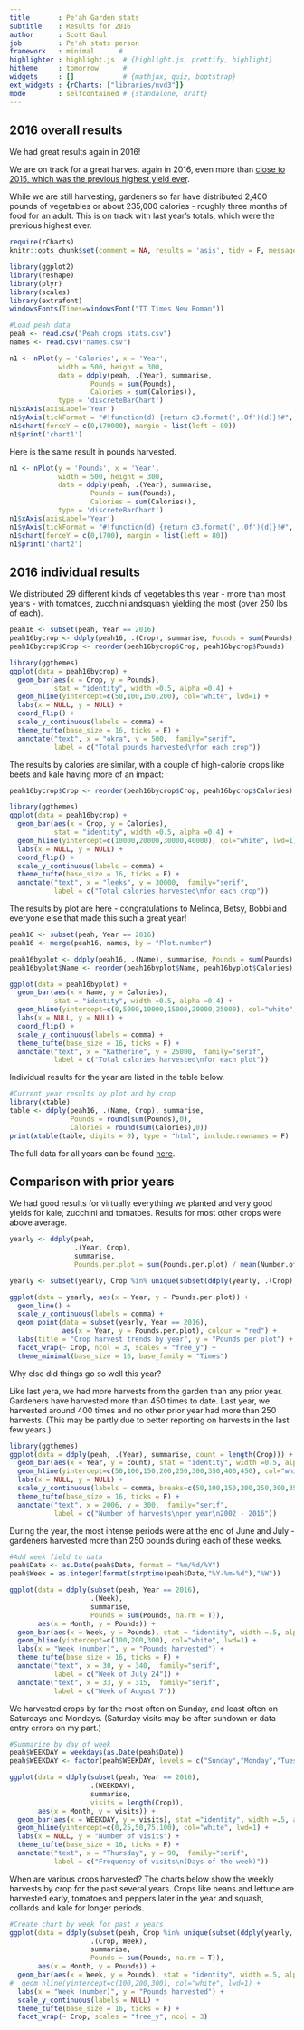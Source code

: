 ```yaml
---
title       : Pe'ah Garden stats
subtitle    : Results for 2016
author      : Scott Gaul
job         : Pe'ah stats person
framework   : minimal      # 
highlighter : highlight.js  # {highlight.js, prettify, highlight}
hitheme     : tomorrow      # 
widgets     : []            # {mathjax, quiz, bootstrap}
ext_widgets : {rCharts: ["libraries/nvd3"]} 
mode        : selfcontained # {standalone, draft}
---
```


## 2016 overall results

We had great results again in 2016! 

We are on track for a great harvest again in 2016, even more than [close to 2015, which was the previous highest yield ever](http://sgaul.github.io/peah2015/).    

While we are still harvesting, gardeners so far have distributed 2,400 pounds of vegetables or about 235,000 calories - roughly three months of food for an adult. This is on track with last year's totals, which were the previous highest ever.

```r
require(rCharts)
knitr::opts_chunk$set(comment = NA, results = 'asis', tidy = F, message = T)
```


```r
library(ggplot2)
library(reshape)
library(plyr)
library(scales)
library(extrafont)
windowsFonts(Times=windowsFont("TT Times New Roman"))

#Load peah data
peah <- read.csv("Peah crops stats.csv")
names <- read.csv("names.csv")

n1 <- nPlot(y = 'Calories', x = 'Year', 
            width = 500, height = 300,
            data = ddply(peah, .(Year), summarise, 
                    Pounds = sum(Pounds),
                    Calories = sum(Calories)),
            type = 'discreteBarChart')
n1$xAxis(axisLabel='Year')
n1$yAxis(tickFormat = "#!function(d) {return d3.format(',.0f')(d)}!#", axisLabel='Calories')
n1$chart(forceY = c(0,170000), margin = list(left = 80))
n1$print('chart1')
```

Here is the same result in pounds harvested. 

```r
n1 <- nPlot(y = 'Pounds', x = 'Year', 
            width = 500, height = 300,
            data = ddply(peah, .(Year), summarise, 
                    Pounds = sum(Pounds),
                    Calories = sum(Calories)),
            type = 'discreteBarChart')
n1$xAxis(axisLabel='Year')
n1$yAxis(tickFormat = "#!function(d) {return d3.format(',.0f')(d)}!#", axisLabel='Pounds')
n1$chart(forceY = c(0,1700), margin = list(left = 80))
n1$print('chart2')
```

## 2016 individual results

We distributed 29 different kinds of vegetables this year - more than most years - with tomatoes, zucchini andsquash yielding the most (over 250 lbs of each). 

```r
peah16 <- subset(peah, Year == 2016)
peah16bycrop <- ddply(peah16, .(Crop), summarise, Pounds = sum(Pounds), Calories = sum(Calories))
peah16bycrop$Crop <- reorder(peah16bycrop$Crop, peah16bycrop$Pounds)

library(ggthemes)
ggplot(data = peah16bycrop) + 
  geom_bar(aes(x = Crop, y = Pounds), 
           stat = "identity", width =0.5, alpha =0.4) +
  geom_hline(yintercept=c(50,100,150,200), col="white", lwd=1) +
  labs(x = NULL, y = NULL) + 
  coord_flip() + 
  scale_y_continuous(labels = comma) + 
  theme_tufte(base_size = 16, ticks = F) + 
  annotate("text", x = "okra", y = 500,  family="serif",
           label = c("Total pounds harvested\nfor each crop"))
```

The results by calories are similar, with a couple of high-calorie crops like beets and kale having more of an impact: 

```r
peah16bycrop$Crop <- reorder(peah16bycrop$Crop, peah16bycrop$Calories)

library(ggthemes)
ggplot(data = peah16bycrop) + 
  geom_bar(aes(x = Crop, y = Calories), 
           stat = "identity", width =0.5, alpha =0.4) +
  geom_hline(yintercept=c(10000,20000,30000,40000), col="white", lwd=1) +
  labs(x = NULL, y = NULL) + 
  coord_flip() + 
  scale_y_continuous(labels = comma) + 
  theme_tufte(base_size = 16, ticks = F) + 
  annotate("text", x = "leeks", y = 30000,  family="serif",
           label = c("Total calories harvested\nfor each crop"))
```

The results by plot are here - congratulations to Melinda, Betsy, Bobbi and everyone else that made this such a great year!

```r
peah16 <- subset(peah, Year == 2016)
peah16 <- merge(peah16, names, by = "Plot.number")

peah16byplot <- ddply(peah16, .(Name), summarise, Pounds = sum(Pounds), Calories = sum(Calories))
peah16byplot$Name <- reorder(peah16byplot$Name, peah16byplot$Calories)

ggplot(data = peah16byplot) + 
  geom_bar(aes(x = Name, y = Calories), 
           stat = "identity", width =0.5, alpha =0.4) +
  geom_hline(yintercept=c(0,5000,10000,15000,20000,25000), col="white", lwd=1) +
  labs(x = NULL, y = NULL) + 
  coord_flip() + 
  scale_y_continuous(labels = comma) + 
  theme_tufte(base_size = 16, ticks = F) + 
  annotate("text", x = "Katherine", y = 25000,  family="serif",
           label = c("Total calories harvested\nfor each plot"))
```

Individual results for the year are listed in the table below. 

```r
#Current year results by plot and by crop
library(xtable)
table <- ddply(peah16, .(Name, Crop), summarise, 
               Pounds = round(sum(Pounds),0), 
               Calories = round(sum(Calories),0))
print(xtable(table, digits = 0), type = "html", include.rownames = F)
```

The full data for all years can be found [here](https://docs.google.com/spreadsheet/ccc?key=0AlYsW526rxsmdDhIVzM0VDYzRkdLOXlvcldfQkJtcnc&usp=sharing). 

## Comparison with prior years

We had good results for virtually everything we planted and very good yields for kale, zucchini and tomatoes. Results for most other crops were above average. 

```r
yearly <- ddply(peah, 
                .(Year, Crop), 
                summarise, 
                Pounds.per.plot = sum(Pounds.per.plot) / mean(Number.of.plots))

yearly <- subset(yearly, Crop %in% unique(subset(ddply(yearly, .(Crop), summarise, count = length(unique(Year))), count > 5)$Crop))

ggplot(data = yearly, aes(x = Year, y = Pounds.per.plot)) + 
  geom_line() + 
  scale_y_continuous(labels = comma) + 
  geom_point(data = subset(yearly, Year == 2016), 
             aes(x = Year, y = Pounds.per.plot), colour = "red") + 
  labs(title = "Crop harvest trends by year", y = "Pounds per plot") +
  facet_wrap(~ Crop, ncol = 3, scales = "free_y") + 
  theme_minimal(base_size = 16, base_family = "Times")
```

Why else did things go so well this year? 

Like last yera, we had more harvests from the garden than any prior year. Gardeners have harvested more than 450 times to date. Last year, we harvested around 400 times and no other prior year had more than 250 harvests. (This may be partly due to better reporting on harvests in the last few years.)

```r
library(ggthemes)
ggplot(data = ddply(peah, .(Year), summarise, count = length(Crop))) + 
  geom_bar(aes(x = Year, y = count), stat = "identity", width =0.5, alpha =0.4) +
  geom_hline(yintercept=c(50,100,150,200,250,300,350,400,450), col="white", lwd=1) +
  labs(x = NULL, y = NULL) + 
  scale_y_continuous(labels = comma, breaks=c(50,100,150,200,250,300,350,400,450)) + 
  theme_tufte(base_size = 16, ticks = F) + 
  annotate("text", x = 2006, y = 300,  family="serif",
           label = c("Number of harvests\nper year\n2002 - 2016"))

```

During the year, the most intense periods were at the end of June and July - gardeners harvested more than 250 pounds during each of these weeks. 

```r
#Add week field to data
peah$Date <- as.Date(peah$Date, format = "%m/%d/%Y")
peah$Week = as.integer(format(strptime(peah$Date,"%Y-%m-%d"),"%W"))

ggplot(data = ddply(subset(peah, Year == 2016),
                    .(Week), 
                    summarise, 
                    Pounds = sum(Pounds, na.rm = T)), 
       aes(x = Month, y = Pounds)) + 
  geom_bar(aes(x = Week, y = Pounds), stat = "identity", width =.5, alpha =.4) +
  geom_hline(yintercept=c(100,200,300), col="white", lwd=1) +
  labs(x = "Week (number)", y = "Pounds harvested") + 
  theme_tufte(base_size = 16, ticks = F) + 
  annotate("text", x = 30, y = 340,  family="serif",
           label = c("Week of July 24")) + 
  annotate("text", x = 33, y = 315,  family="serif",
           label = c("Week of August 7"))
```

We harvested crops by far the most often on Sunday, and least often on Saturdays and Mondays. (Saturday visits may be after sundown or data entry errors on my part.)

```r
#Summarize by day of week
peah$WEEKDAY = weekdays(as.Date(peah$Date))
peah$WEEKDAY <- factor(peah$WEEKDAY, levels = c("Sunday","Monday","Tuesday","Wednesday","Thursday","Friday","Saturday"))

ggplot(data = ddply(subset(peah, Year == 2016),
                    .(WEEKDAY), 
                    summarise, 
                    visits = length(Crop)), 
       aes(x = Month, y = visits)) + 
  geom_bar(aes(x = WEEKDAY, y = visits), stat ="identity", width =.5, alpha =.4) +
  geom_hline(yintercept=c(0,25,50,75,100), col="white", lwd=1) +
  labs(x = NULL, y = "Number of visits") + 
  theme_tufte(base_size = 16, ticks = F) + 
  annotate("text", x = "Thursday", y = 90,  family="serif",
           label = c("Frequency of visits\n(Days of the week)"))
```

When are various crops harvested? The charts below show the weekly harvests by crop for the past several years. Crops like beans and lettuce are harvested early, tomatoes and peppers later in the year and squash, collards and kale for longer periods. 

```r
#Create chart by week for past x years
ggplot(data = ddply(subset(peah, Crop %in% unique(subset(ddply(yearly, .(Crop), summarise, count = length(unique(Year))), count > 7)$Crop)),
                    .(Crop, Week), 
                    summarise, 
                    Pounds = sum(Pounds, na.rm = T)), 
       aes(x = Month, y = Pounds)) + 
  geom_bar(aes(x = Week, y = Pounds), stat = "identity", width =.5, alpha =.4) +
#  geom_hline(yintercept=c(100,200,300), col="white", lwd=1) +
  labs(x = "Week (number)", y = "Pounds harvested") + 
  scale_y_continuous(labels = NULL) + 
  theme_tufte(base_size = 16, ticks = F) + 
  facet_wrap(~ Crop, scales = "free_y", ncol = 3)
```

